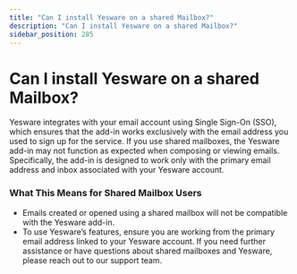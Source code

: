 ```yaml
---
title: "Can I install Yesware on a shared Mailbox?"
description: "Can I install Yesware on a shared Mailbox?"
sidebar_position: 285
---
```


# Can I install Yesware on a shared Mailbox?

Yesware integrates with your email account using Single Sign-On (SSO), which ensures that the add-in works exclusively with the email address you used to sign up for the service.
If you use shared mailboxes, the Yesware add-in may not function as expected when composing or viewing emails. Specifically, the add-in is designed to work only with the primary email address and inbox associated with your Yesware account.
### What This Means for Shared Mailbox Users
- Emails created or opened using a shared mailbox will not be compatible with the Yesware add-in.
- To use Yesware’s features, ensure you are working from the primary email address linked to your Yesware account.
If you need further assistance or have questions about shared mailboxes and Yesware, please reach out to our support team.